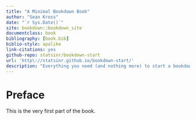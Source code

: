 ```yaml
--- 
title: "A Minimal Bookdown Book"
author: "Sean Kross"
date: "`r Sys.Date()`"
site: bookdown::bookdown_site
documentclass: book
bibliography: [book.bib]
biblio-style: apalike
link-citations: yes
github-repo: statsinr/bookdown-start
url: 'http\://statsinr.github.io/bookdown-start/'
description: "Everything you need (and nothing more) to start a bookdown book."
---
```


# Preface {-}

This is the very first part of the book.
